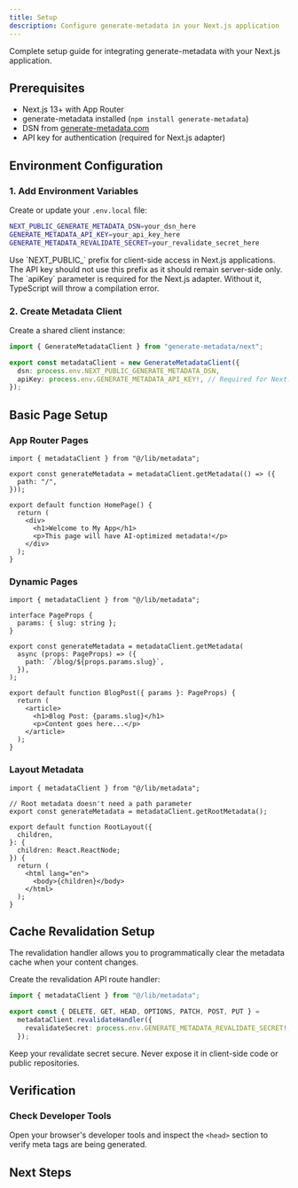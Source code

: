 ```yaml
---
title: Setup
description: Configure generate-metadata in your Next.js application
---
```


Complete setup guide for integrating generate-metadata with your Next.js application.

## Prerequisites

- Next.js 13+ with App Router
- generate-metadata installed (`npm install generate-metadata`)
- DSN from [generate-metadata.com](https://generate-metadata.com)
- API key for authentication (required for Next.js adapter)

## Environment Configuration

### 1. Add Environment Variables

Create or update your `.env.local` file:

```bash title=".env.local"
NEXT_PUBLIC_GENERATE_METADATA_DSN=your_dsn_here
GENERATE_METADATA_API_KEY=your_api_key_here
GENERATE_METADATA_REVALIDATE_SECRET=your_revalidate_secret_here
```

<Callout type="info">
  Use `NEXT_PUBLIC_` prefix for client-side access in Next.js applications. The
  API key should not use this prefix as it should remain server-side only.
</Callout>

<Callout type="warning">
  The `apiKey` parameter is required for the Next.js adapter. Without it,
  TypeScript will throw a compilation error.
</Callout>

### 2. Create Metadata Client

Create a shared client instance:

```ts title="lib/metadata.ts"
import { GenerateMetadataClient } from "generate-metadata/next";

export const metadataClient = new GenerateMetadataClient({
  dsn: process.env.NEXT_PUBLIC_GENERATE_METADATA_DSN,
  apiKey: process.env.GENERATE_METADATA_API_KEY!, // Required for Next.js
});
```

## Basic Page Setup

### App Router Pages

```tsx title="app/page.tsx"
import { metadataClient } from "@/lib/metadata";

export const generateMetadata = metadataClient.getMetadata(() => ({
  path: "/",
}));

export default function HomePage() {
  return (
    <div>
      <h1>Welcome to My App</h1>
      <p>This page will have AI-optimized metadata!</p>
    </div>
  );
}
```

### Dynamic Pages

```tsx title="app/blog/[slug]/page.tsx"
import { metadataClient } from "@/lib/metadata";

interface PageProps {
  params: { slug: string };
}

export const generateMetadata = metadataClient.getMetadata(
  async (props: PageProps) => ({
    path: `/blog/${props.params.slug}`,
  }),
);

export default function BlogPost({ params }: PageProps) {
  return (
    <article>
      <h1>Blog Post: {params.slug}</h1>
      <p>Content goes here...</p>
    </article>
  );
}
```

### Layout Metadata

```tsx title="app/layout.tsx"
import { metadataClient } from "@/lib/metadata";

// Root metadata doesn't need a path parameter
export const generateMetadata = metadataClient.getRootMetadata();

export default function RootLayout({
  children,
}: {
  children: React.ReactNode;
}) {
  return (
    <html lang="en">
      <body>{children}</body>
    </html>
  );
}
```

## Cache Revalidation Setup

The revalidation handler allows you to programmatically clear the metadata cache when your content changes.

Create the revalidation API route handler:

```ts title="app/api/generate-metadata/[[...path]]/route.ts"
import { metadataClient } from "@/lib/metadata";

export const { DELETE, GET, HEAD, OPTIONS, PATCH, POST, PUT } =
  metadataClient.revalidateHandler({
    revalidateSecret: process.env.GENERATE_METADATA_REVALIDATE_SECRET!,
  });
```

<Callout type="warning">
  Keep your revalidate secret secure. Never expose it in client-side code or
  public repositories.
</Callout>

## Verification

### Check Developer Tools

Open your browser's developer tools and inspect the `<head>` section to verify meta tags are being generated.

## Next Steps

<Cards>
  <Card
    title="Quick Start Guide"
    href="/quickstart/nextjs"
    description="Build a complete example with real metadata"
  />
  <Card
    title="Next.js Functions"
    href="/nextjs/functions"
    description="Learn about all available functions and options"
  />
</Cards>

